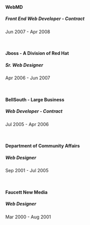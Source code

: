 <br />

#### WebMD
##### Front End Web Developer - Contract
<span>Jun 2007 - Apr 2008</span>

<br />

#### Jboss - A Division of Red Hat
##### Sr. Web Designer
<span>Apr 2006 - Jun 2007</span>

<br />

#### BellSouth - Large Business
##### Web Developer - Contract
<span>Jul 2005 - Apr 2006</span>

<br />

#### Department of Community Affairs
##### Web Designer
<span>Sep 2001 - Jul 2005</span>

<br />

#### Faucett New Media
##### Web Designer
<span>Mar 2000 - Aug 2001</span>

